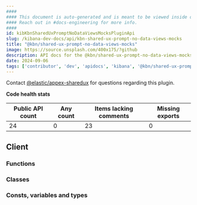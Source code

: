 ```yaml
---
####
#### This document is auto-generated and is meant to be viewed inside our experimental, new docs system.
#### Reach out in #docs-engineering for more info.
####
id: kibKbnSharedUxPromptNoDataViewsMocksPluginApi
slug: /kibana-dev-docs/api/kbn-shared-ux-prompt-no-data-views-mocks
title: "@kbn/shared-ux-prompt-no-data-views-mocks"
image: https://source.unsplash.com/400x175/?github
description: API docs for the @kbn/shared-ux-prompt-no-data-views-mocks plugin
date: 2024-09-06
tags: ['contributor', 'dev', 'apidocs', 'kibana', '@kbn/shared-ux-prompt-no-data-views-mocks']
---
```




Contact [@elastic/appex-sharedux](https://github.com/orgs/elastic/teams/appex-sharedux) for questions regarding this plugin.

**Code health stats**

| Public API count  | Any count | Items lacking comments | Missing exports |
|-------------------|-----------|------------------------|-----------------|
| 24 | 0 | 23 | 0 |

## Client

### Functions
<DocDefinitionList data={kbnSharedUxPromptNoDataViewsMocksObj.client.functions}/>

### Classes
<DocDefinitionList data={kbnSharedUxPromptNoDataViewsMocksObj.client.classes}/>

### Consts, variables and types
<DocDefinitionList data={kbnSharedUxPromptNoDataViewsMocksObj.client.misc}/>

